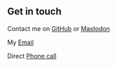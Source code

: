 ## Get in touch

Contact me on [GitHub](https://github.com/sepsh) or [Mastodon](https://fosstodon.org/@sepehr)

My [Email](mailto:sepehr.shirkhanlou@yahoo.com)

Direct [Phone call](tel:+989129264586)
